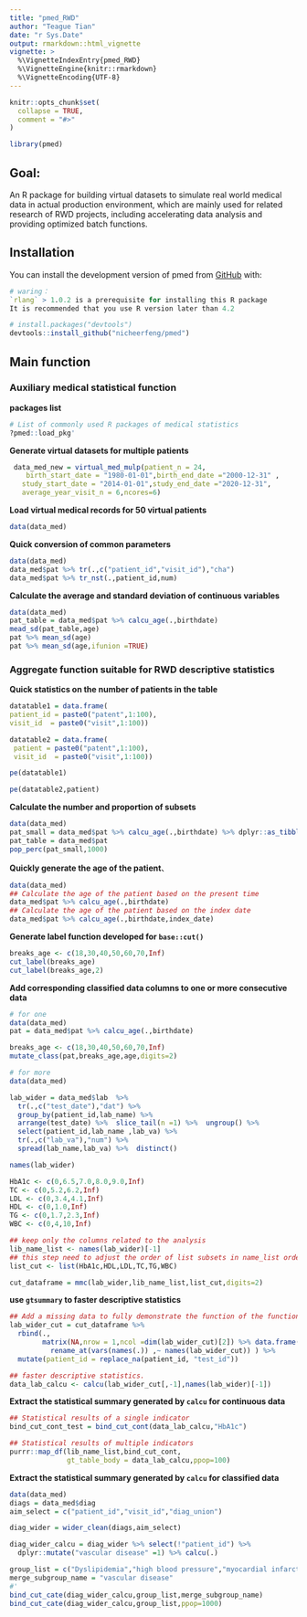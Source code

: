 ```yaml
---
title: "pmed_RWD"
author: "Teague Tian"
date: "r Sys.Date"
output: rmarkdown::html_vignette
vignette: >
  %\VignetteIndexEntry{pmed_RWD}
  %\VignetteEngine{knitr::rmarkdown}
  %\VignetteEncoding{UTF-8}
---
```


```r
knitr::opts_chunk$set(
  collapse = TRUE,
  comment = "#>"
)
```

```r
library(pmed)
```

## Goal:

  An R package for building virtual datasets to simulate real world
  medical data in actual production environment, which are mainly used for 
  related research of RWD projects, including accelerating data analysis 
  and providing optimized batch functions.

## Installation

You can install the development version of pmed from [GitHub](https://github.com/) with:

``` r
# waring：
`rlang` > 1.0.2 is a prerequisite for installing this R package
It is recommended that you use R version later than 4.2

# install.packages("devtools")
devtools::install_github("nicheerfeng/pmed")
```

## Main function
### Auxiliary medical statistical function

**packages list**
``` r
# List of commonly used R packages of medical statistics
?pmed::load_pkg'
```

**Generate virtual datasets for multiple patients**
``` r
 data_med_new = virtual_med_mulp(patient_n = 24,
    birth_start_date = "1980-01-01",birth_end_date ="2000-12-31" ,
   study_start_date = "2014-01-01",study_end_date ="2020-12-31",
   average_year_visit_n = 6,ncores=6)
```
**Load virtual medical records for 50 virtual patients**
``` r
data(data_med)
```
**Quick conversion of common parameters**
``` r
data(data_med)
data_med$pat %>% tr(.,c("patient_id","visit_id"),"cha")
data_med$pat %>% tr_nst(.,patient_id,num)
```

**Calculate the average and standard deviation of continuous variables**
``` r
data(data_med)
pat_table = data_med$pat %>% calcu_age(.,birthdate)
mead_sd(pat_table,age)
pat %>% mean_sd(age)
pat %>% mean_sd(age,ifunion =TRUE)
```


### Aggregate function suitable for RWD descriptive statistics

**Quick statistics on the number of patients in the table**
``` r
datatable1 = data.frame(
patient_id = paste0("patent",1:100),
visit_id  = paste0("visit",1:100))

datatable2 = data.frame(
 patient = paste0("patent",1:100),
 visit_id  = paste0("visit",1:100))

pe(datatable1)

pe(datatable2,patient)
```
**Calculate the number and proportion of subsets**
``` r
data(data_med)
pat_small = data_med$pat %>% calcu_age(.,birthdate) %>% dplyr::as_tibble(.) %>%  filter("age">30)
pat_table = data_med$pat
pop_perc(pat_small,1000)
```



**Quickly generate the age of the patient**、
``` r
data(data_med)
## Calculate the age of the patient based on the present time
data_med$pat %>% calcu_age(.,birthdate)
## Calculate the age of the patient based on the index date
data_med$pat %>% calcu_age(.,birthdate,index_date)
```

**Generate label function developed for `base::cut()`**
``` r
breaks_age <- c(18,30,40,50,60,70,Inf)
cut_label(breaks_age)
cut_label(breaks_age,2)
```

**Add corresponding classified data columns to one or more consecutive data** 
``` r
# for one
data(data_med)
pat = data_med$pat %>% calcu_age(.,birthdate)

breaks_age <- c(18,30,40,50,60,70,Inf)
mutate_class(pat,breaks_age,age,digits=2)

# for more
data(data_med)

lab_wider = data_med$lab  %>%
  tr(.,c("test_date"),"dat") %>%
  group_by(patient_id,lab_name) %>%
  arrange(test_date) %>%  slice_tail(n =1) %>%  ungroup() %>%
  select(patient_id,lab_name ,lab_va) %>%
  tr(.,c("lab_va"),"num") %>%
  spread(lab_name,lab_va) %>%  distinct()

names(lab_wider)

HbA1c <- c(0,6.5,7.0,8.0,9.0,Inf)
TC <- c(0,5.2,6.2,Inf)
LDL <- c(0,3.4,4.1,Inf)
HDL <- c(0,1.0,Inf)
TG <- c(0,1.7,2.3,Inf)
WBC <- c(0,4,10,Inf)

## keep only the columns related to the analysis
lib_name_list <- names(lab_wider)[-1]
## this step need to adjust the order of list subsets in name_list order
list_cut <- list(HbA1c,HDL,LDL,TC,TG,WBC)

cut_dataframe = mmc(lab_wider,lib_name_list,list_cut,digits=2)

```
**use `gtsummary` to faster descriptive statistics**
``` r
## Add a missing data to fully demonstrate the function of the function
lab_wider_cut = cut_dataframe %>%
  rbind(.,
        matrix(NA,nrow = 1,ncol =dim(lab_wider_cut)[2]) %>% data.frame() %>%
          rename_at(vars(names(.)) ,~ names(lab_wider_cut)) ) %>%
  mutate(patient_id = replace_na(patient_id, "test_id"))

## faster descriptive statistics.
data_lab_calcu <- calcu(lab_wider_cut[,-1],names(lab_wider)[-1])
```

**Extract the statistical summary generated by `calcu` for continuous data**
``` r
## Statistical results of a single indicator
bind_cut_cont_test = bind_cut_cont(data_lab_calcu,"HbA1c")

## Statistical results of multiple indicators
purrr::map_df(lib_name_list,bind_cut_cont,
              gt_table_body = data_lab_calcu,ppop=100)
```

**Extract the statistical summary generated by `calcu` for classified data**

``` r
data(data_med)
diags = data_med$diag
aim_select = c("patient_id","visit_id","diag_union")

diag_wider = wider_clean(diags,aim_select)

diag_wider_calcu = diag_wider %>% select(!"patient_id") %>%
  dplyr::mutate("vascular disease" =1) %>% calcu(.)

group_list = c("Dyslipidemia","high blood pressure","myocardial infarction")
merge_subgroup_name = "vascular disease"
#'
bind_cut_cate(diag_wider_calcu,group_list,merge_subgroup_name)
bind_cut_cate(diag_wider_calcu,group_list,ppop=1000)
```

